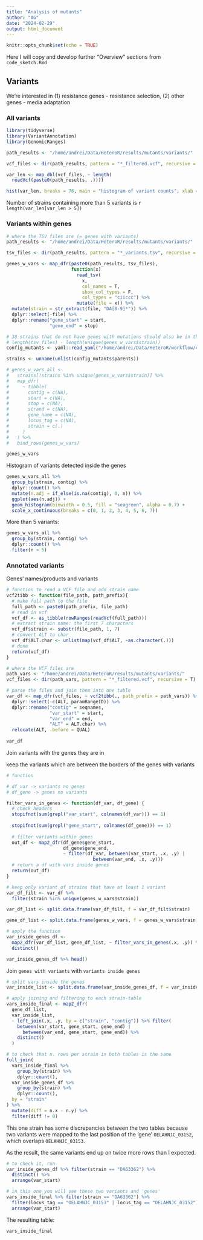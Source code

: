 ```yaml
---
title: "Analysis of mutants"
author: "AG"
date: "2024-02-29"
output: html_document
---
```


```r
knitr::opts_chunk$set(echo = TRUE)
```

Here I will copy and develop further "Overview" sections from `code_sketch.Rmd`

## Variants

We're interested in (1) resistance genes - resistance selection, (2) other genes - media adaptation

### All variants

```r
library(tidyverse)
library(VariantAnnotation)
library(GenomicRanges)

path_results <- "/home/andrei/Data/HeteroR/results/mutants/variants/"

vcf_files <- dir(path_results, pattern = "*_filtered.vcf", recursive = T)

var_len <- map_dbl(vcf_files, ~ length(
  readVcf(paste0(path_results, .))))

hist(var_len, breaks = 78, main = "histogram of variant counts", xlab = "N variants", ylab = "count")
```

Number of strains containing more than 5 variants is `r length(var_len[var_len > 5])`

### Variants within genes

```r
# where the TSV files are (= genes with variants)
path_results <- "/home/andrei/Data/HeteroR/results/mutants/variants/"

tsv_files <- dir(path_results, pattern = "*_variants.tsv", recursive = T)

genes_w_vars <- map_dfr(paste0(path_results, tsv_files),
                        function(x)
                          read_tsv(
                            x,
                            col_names = T,
                            show_col_types = F,
                            col_types = "ciiccc") %>% 
                          mutate(file = x)) %>%
  mutate(strain = str_extract(file, "DA[0-9]*")) %>% 
  dplyr::select(-file) %>% 
  dplyr::rename("gene_start" = start,
                "gene_end" = stop)

# 38 strains that do not have genes with mutations should also be in the table
# length(tsv_files) - length(unique(genes_w_vars$strain))
config_mutants <- yaml::read_yaml("/home/andrei/Data/HeteroR/workflow/config_mutants.yaml")

strains <- unname(unlist(config_mutants$parents))

# genes_w_vars_all <-
#   strains[!strains %in% unique(genes_w_vars$strain)] %>%
#   map_dfr(
#     ~ tibble(
#       contig = c(NA),
#       start = c(NA),
#       stop = c(NA),
#       strand = c(NA),
#       gene_name = c(NA),
#       locus_tag = c(NA),
#       strain = c(.)
#     )
#   ) %>%
#   bind_rows(genes_w_vars)

genes_w_vars
```

Histogram of variants detected inside the genes

```r
genes_w_vars_all %>% 
  group_by(strain, contig) %>% 
  dplyr::count() %>% 
  mutate(n.adj = if_else(is.na(contig), 0, n)) %>% 
  ggplot(aes(n.adj)) +
  geom_histogram(binwidth = 0.5, fill = "seagreen", alpha = 0.7) +
  scale_x_continuous(breaks = c(0, 1, 2, 3, 4, 5, 6, 7))
```

More than 5 variants:

```r
genes_w_vars_all %>% 
  group_by(strain, contig) %>% 
  dplyr::count() %>% 
  filter(n > 5)
```

### Annotated variants

Genes' names/products and variants

```r
# function to read a VCF file and add strain name
vcf2tibb <- function(file_path, path_prefix){ 
  # make full path to the file
  full_path <- paste0(path_prefix, file_path)
  # read in vcf
  vcf_df <- as_tibble(rowRanges(readVcf(full_path)))
  # extract strain name: the first 7 characters
  vcf_df$strain <- substr(file_path, 1, 7)
  # convert ALT to char
  vcf_df$ALT.char <- unlist(map(vcf_df$ALT, ~as.character(.)))
  # done
  return(vcf_df)
}

# where the VCF files are
path_vars <- "/home/andrei/Data/HeteroR/results/mutants/variants/"
vcf_files <- dir(path_vars, pattern = "*_filtered.vcf", recursive = T)

# parse the files and join them into one table
var_df <- map_dfr(vcf_files, ~ vcf2tibb(., path_prefix = path_vars)) %>% 
  dplyr::select(-c(ALT, paramRangeID)) %>% 
  dplyr::rename("contig" = seqnames,
                "var_start" = start,
                "var_end" = end,
                "ALT" = ALT.char) %>%
  relocate(ALT, .before = QUAL)
  
var_df
```

Join variants with the genes they are in

keep the variants which are between the borders of the genes with variants

```r
# function

# df_var -> variants no genes
# df_gene -> genes no variants

filter_vars_in_genes <- function(df_var, df_gene) {
  # check headers
  stopifnot(sum(grepl("var_start", colnames(df_var))) == 1)
  
  stopifnot(sum(grepl("gene_start", colnames(df_gene))) == 1)
  
  # filter variants within genes
  out_df <- map2_dfr(df_gene$gene_start,
                     df_gene$gene_end,
                     ~ filter(df_var, between(var_start, .x, .y) |
                                between(var_end, .x, .y)))
  # return a df with vars inside genes
  return(out_df)
}

# keep only variant of strains that have at least 1 variant 
var_df_filt <- var_df %>% 
  filter(strain %in% unique(genes_w_vars$strain))

var_df_list <- split.data.frame(var_df_filt, f = var_df_filt$strain)

gene_df_list <- split.data.frame(genes_w_vars, f = genes_w_vars$strain)

# apply the function
var_inside_genes_df <-
  map2_dfr(var_df_list, gene_df_list, ~ filter_vars_in_genes(.x, .y)) %>%
  distinct()

var_inside_genes_df %>% head()
```

Join `genes with variants` with `variants inside genes`

```r
# split vars inside the genes
var_inside_list <- split.data.frame(var_inside_genes_df, f = var_inside_genes_df$strain)

# apply joining and filtering to each strain-table
vars_inside_final <- map2_dfr(
  gene_df_list,
  var_inside_list,
  ~ left_join(.x, .y, by = c("strain", "contig")) %>% filter(
    between(var_start, gene_start, gene_end) |
      between(var_end, gene_start, gene_end)) %>%
    distinct()
  )

# to check that n. rows per strain in both tables is the same
full_join(
  vars_inside_final %>%
    group_by(strain) %>%
    dplyr::count(),
  var_inside_genes_df %>%
    group_by(strain) %>%
    dplyr::count(),
  by = "strain"
) %>%
  mutate(diff = n.x - n.y) %>%
  filter(diff != 0)

```

This one strain has some discrepancies between the two tables because two variants were mapped to the last position of the 'gene' `OELAHNJC_03152`, which overlaps `OELAHNJC_03153`.

As the result, the same variants end up on twice more rows than I expected.

```r
# to check it, run
var_inside_genes_df %>% filter(strain == "DA63362") %>% 
  distinct() %>% 
  arrange(var_start)

# in this one you will see these two variants and 'genes'
vars_inside_final %>% filter(strain == "DA63362") %>% 
  filter(locus_tag == "OELAHNJC_03153" | locus_tag == "OELAHNJC_03152") %>% 
  arrange(var_start)
```

The resulting table:

```r
vars_inside_final
```


